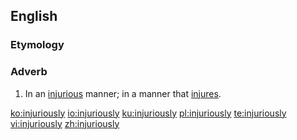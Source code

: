 ==English==

===Etymology===
{{suffix|en|injurious|ly}}

===Adverb===
{{en-adv}}

# In an [[injurious]] manner; in a manner that [[injure]]s.

[[ko:injuriously]]
[[io:injuriously]]
[[ku:injuriously]]
[[pl:injuriously]]
[[te:injuriously]]
[[vi:injuriously]]
[[zh:injuriously]]